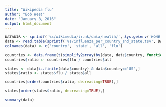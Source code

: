```yaml
---
title: "Wikipedia flu"
author: "Bob West"
date: "January 8, 2016"
output: html_document
---
```


```r
DATADIR <- sprintf('%s/wikimedia/trunk/data/health/', Sys.getenv('HOME'))
data <- read.table(sprintf('%s/influenza_per_country_and_state.tsv', DATADIR), sep='\t', quote='')
colnames(data) <- c('country', 'state', 'all', 'flu')

countries <- data.frame(t(simplify2array(by(data, data$country, function(X) colSums(X[,-(1:2)])))))
countries$ratio <- countries$flu / countries$all

states <- data[is.finite(data$country) & data$country=='US',]
states$ratio <- states$flu / states$all

countries[order(countries$ratio, decreasing=TRUE),]

states[order(states$ratio, decreasing=TRUE),]

summary(data)
```
